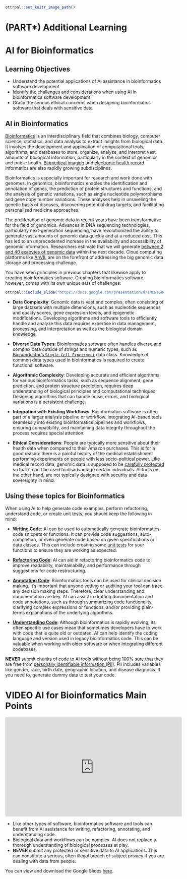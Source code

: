 
```r
ottrpal::set_knitr_image_path()
```

# (PART\*) Additional Learning {-}

# AI for Bioinformatics

## Learning Objectives

- Understand the potential applications of AI assistance in bioinformatics software development
- Identify the challenges and considerations when using AI in bioinformatics software development
- Grasp the serious ethical concerns when designing bioinformatics software that deals with sensitive data

## AI in Bioinformatics

[Bioinformatics](https://www.genome.gov/genetics-glossary/Bioinformatics) is an interdisciplinary field that combines biology, computer science, statistics, and data analysis to extract insights from biological data. It involves the development and application of computational tools, algorithms, and databases to store, organize, analyze, and interpret vast amounts of biological information, particularly in the context of genomics and public health. [Biomedical imaging](https://www.ncbi.nlm.nih.gov/pmc/articles/PMC5171495/) and [electronic health record](https://en.wikipedia.org/wiki/Electronic_health_record) informatics are also rapidly growing subdisciplines.

Bioinformatics is especially important for research and work done with genomes. In genomics, bioinformatics enables the identification and annotation of genes, the prediction of protein structures and functions, and the analysis of genetic variations, such as single nucleotide polymorphisms and gene copy number variations. These analyses help in unraveling the genetic basis of diseases, discovering potential drug targets, and facilitating personalized medicine approaches.

The proliferation of genomic data in recent years have been transformative for the field of genomics. Advances in DNA sequencing technologies, particularly next-generation sequencing, have revolutionized the ability to generate vast amounts of genomic data quickly and at a reduced cost. This has led to an unprecedented increase in the availability and accessibility of genomic information. Researchers estimate that we will generate [between 2 and 40 exabytes of genomic data](https://www.genome.gov/about-genomics/fact-sheets/Genomic-Data-Science) within the next decade. Cloud computing platforms like [AnVIL](https://anvilproject.org/) are on the forefront of addressing the big genomic data storage and processing challenge.

You have seen principles in previous chapters that likewise apply to creating bioinformatics software. Creating bioinformatics software, however, comes with its own unique sets of challenges:

```r
ottrpal::include_slide("https://docs.google.com/presentation/d/1MCNeSO4aOm1iESWDLOGTcx3aLEbnu8UttV0QGVAeafE/edit#slide=id.g2313f95cd49_180_4")
```

- **Data Complexity**: Genomic data is vast and complex, often consisting of large datasets with multiple dimensions, such as nucleotide sequences and quality scores, gene expression levels, and epigenetic modifications. Developing algorithms and software tools to efficiently handle and analyze this data requires expertise in data management, processing, and interpretation as well as the biological domain knowledge.

- **Diverse Data Types**: Bioinformatics software often handles diverse and complex data outside of strings and numeric types, such as [Bioconductor's `Single Cell Experiment`](https://www.bioconductor.org/packages/release/bioc/vignettes/SingleCellExperiment/inst/doc/intro.html) data class. Knowledge of common data types used in bioinformatics is required to create functional software.

- **Algorithmic Complexity**: Developing accurate and efficient algorithms for various bioinformatics tasks, such as sequence alignment, gene prediction, and protein structure prediction, requires deep understanding of biological principles and computational techniques. Designing algorithms that can handle noise, errors, and biological variations is a persistent challenge.

- **Integration with Existing Workflows**: Bioinformatics software is often part of a larger analysis pipeline or workflow. Integrating AI-based tools seamlessly into existing bioinformatics pipelines and workflows, ensuring compatibility, and maintaining data integrity throughout the process requires special attention.

- **Ethical Considerations**: People are typically more sensitive about their health data when compared to their Amazon purchases. This is for a good reason: there is a painful history of the medical establishment performing experiments on people with less socio-political power. Like medical record data, genomic data is supposed to be [carefully protected](https://www.genome.gov/about-genomics/policy-issues/Privacy) so that it can't be used to disadvantage certain individuals. AI tools on the other hand, are not typically designed with security and data sovereignty in mind.

## Using these topics for Bioinformatics

When using AI to help generate code examples, perform refactoring, understand code, or create unit tests, you should keep the following in mind:

- [**Writing Code**](writing-code.html): AI can be used to automatically generate bioinformatics code snippets or functions. It can provide code suggestions, auto-completion, or even generate code based on given specifications or data classes. This can include creating some [unit tests](https://en.wikipedia.org/wiki/Unit_testing) for your functions to ensure they are working as expected.

- [**Refactoring Code**](refactoring-code.html): AI can aid in refactoring bioinformatics code to improve readability, maintainability, and performance through suggestions for code restructuring.

- [**Annotating Code**](annotating-your-code.html): Bioinformatics tools can be used for clinical decision making. It's important that anyone vetting or auditing your tool can trace any decision making steps. Therefore, clear understanding and documentation are key. AI can assist in drafting documentation and code annotations, such as through summarizing code functionality, clarifying complex expressions or functions, and/or providing plain-terms explanations of the underlying algorithms.

- [**Understanding Code**](understanding-unfamiliar-code.html): Although bioinformatics is rapidly evolving, its often specific use cases mean that sometimes developers have to work with code that is quite old or outdated. AI can help identify the coding language and version used in legacy bioinformatics code. This can be valuable when working with older software or when integrating different codebases.

:::{.warning}
**NEVER** submit chunks of code to AI tools without being 100% sure that they are free from [personally identifiable information (PII)](https://toolkit.ncats.nih.gov/glossary/personally-identifiable-information/). PII includes variables like gender, race, birth date, geographic location, and disease diagnosis. If you need to, generate dummy data to test your code.
:::


# VIDEO AI for Bioinformatics Main Points

<iframe width="560" height="315" src="https://www.youtube-nocookie.com/embed/P5_sZlQKTEE" title="YouTube video player" frameborder="0" allow="accelerometer; autoplay; clipboard-write; encrypted-media; gyroscope; picture-in-picture" allowfullscreen></iframe>


- Like other types of software, bioinformatics software and tools can benefit from AI assistance for writing, refactoring, annotating, and understanding code.
- Biological data and workflows can be complex. AI does not replace a thorough understanding of biological processes at play.
- **NEVER** submit any protected or sensitive data to AI applications. This can constitute a serious, often illegal breach of subject privacy if you are dealing with data from people.

You can view and download the Google Slides [here](https://docs.google.com/presentation/d/1bvd0X57ukyS6l2uffQscXRBHxWc8y9-UZFZe39BETDs/edit#slide=id.g2983f25f381_0_188).



